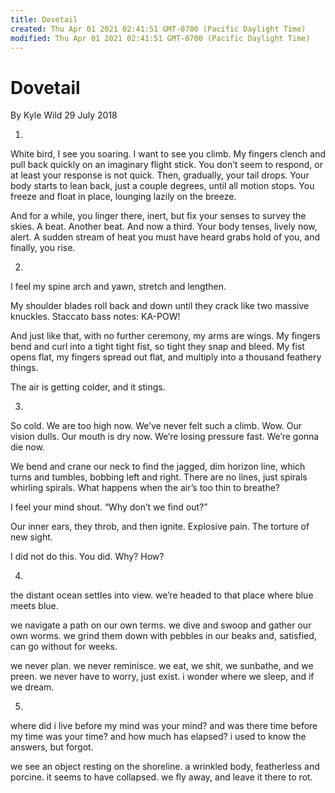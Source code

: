 ```yaml
---
title: Dovetail
created: Thu Apr 01 2021 02:41:51 GMT-0700 (Pacific Daylight Time)
modified: Thu Apr 01 2021 02:41:51 GMT-0700 (Pacific Daylight Time)
---
```

# Dovetail
By Kyle Wild
29 July 2018

1.

White bird, I see you soaring.  I want to see you climb.  My fingers clench and pull back quickly on an imaginary flight stick.  You don’t seem to respond, or at least your response is not quick.  Then, gradually, your tail drops.  Your body starts to lean back, just a couple degrees, until all motion stops. You freeze and float in place, lounging lazily on the breeze.

And for a while, you linger there, inert,
but fix your senses to survey the skies.
A beat.  Another beat.  And now a third.
Your body tenses, lively now, alert.
A sudden stream of heat you must have heard
grabs hold of you, and finally, you rise.

2.

I feel my spine arch and yawn,
stretch and lengthen.

My shoulder blades roll back and down until they crack like two massive knuckles.  Staccato bass notes:  KA-POW!

And just like that, with no further ceremony, my arms are wings.  My fingers bend and curl into a tight tight fist, so tight they snap and bleed.  My fist opens flat, my fingers spread out flat, and multiply into a thousand feathery things.

The air is getting colder, and it stings.

3.

So cold.
We are too high now.
We’ve never felt such a climb.  Wow.
Our vision dulls.
Our mouth is dry now.
We’re losing pressure fast.
We’re gonna die now.

We bend and crane our neck to find
the jagged, dim horizon line,
which turns and tumbles, bobbing left and right.
There are no lines, just spirals whirling spirals.
What happens when the air’s too thin to breathe?

I feel your mind shout.
“Why don’t we find out?”

Our inner ears, they throb, and then ignite.
Explosive pain.  The torture of new sight.

I did not do this.
You did.
Why?
How?

4.

the distant ocean settles into view.
we’re headed to that place where blue meets blue.

we navigate a path on our own terms.
we dive and swoop and gather our own worms.
we grind them down with pebbles in our beaks
and, satisfied, can go without for weeks.

we never plan.  we never reminisce.
we eat, we shit, we sunbathe, and we preen.
we never have to worry, just exist.
i wonder where we sleep, and if we dream.

5.

where did i live before my mind was your mind?
and was there time before my time was your time?
and how much has elapsed?
i used to know the answers, but forgot.

we see an object resting on the shoreline.
a wrinkled body, featherless and porcine.
it seems to have collapsed.
we fly away, and leave it there to rot.
